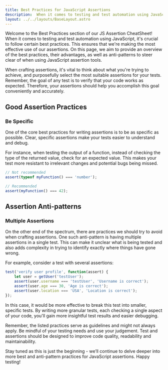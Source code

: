 ```yaml
---
title: Best Practices for JavaScript Assertions
description:  When it comes to testing and test automation using JavaScript, it's crucial to follow certain best practices. This ensures that we're making the most effective use of our assertions. On this page, we aim to provide an overview of the best practices, their advantages, as well as anti-patterns to steer clear of when using JavaScript assertion tools.
layout: ../../layouts/BaseLayout.astro
---
```


Welcome to the Best Practices section of our JS Assertion CheatSheet! When it comes to testing and test automation using JavaScript, it's crucial to follow certain best practices. This ensures that we're making the most effective use of our assertions. On this page, we aim to provide an overview of the best practices, their advantages, as well as anti-patterns to steer clear of when using JavaScript assertion tools.

When crafting assertions, it's vital to think about what you're trying to achieve, and purposefully select the most suitable assertions for your tests. Remember, the goal of any test is to verify that your code works as expected. Therefore, your assertions should help you accomplish this goal conveniently and accurately.

## Good Assertion Practices

### Be Specific

One of the core best practices for writing assertions is to be as specific as possible. Clear, specific assertions make your tests easier to understand and debug.

For instance, when testing the output of a function, instead of checking the type of the returned value, check for an expected value. This makes your test more resistant to irrelevant changes and potential bugs being missed.

```javascript
// Not recommended
assert(typeof myFunction() === 'number');

// Recommended
assert(myFunction() === 42);
```

## Assertion Anti-patterns

### Multiple Assertions

On the other end of the spectrum, there are practices we should try to avoid when crafting assertions. One such anti-pattern is having multiple assertions in a single test. This can make it unclear what is being tested and also adds complexity in trying to identify exactly where things have gone wrong.

For example, consider a test with several assertions:

```javascript
test('verify user profile', function(assert) {
    let user = getUser('testUser');
    assert(user.username === 'testUser', 'Username is correct');
    assert(user.age === 30, 'Age is correct');
    assert(user.location === 'USA', 'Location is correct');
});
```

In this case, it would be more effective to break this test into smaller, specific tests. By writing more granular tests, each checking a single aspect of your code, you'll gain more insightful test results and easier debugging.

Remember, the listed practices serve as guidelines and might not always apply. Be mindful of your testing needs and use your judgement. Test and assertions should be designed to improve code quality, readability and maintainability.

Stay tuned as this is just the beginning - we’ll continue to delve deeper into more best and anti-pattern practices for JavaScript assertions. Happy testing!
